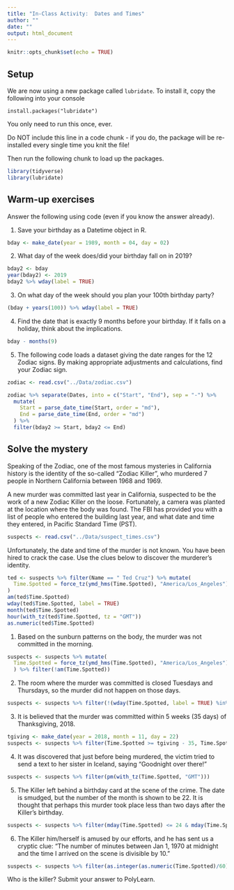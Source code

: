 ```yaml
---
title: "In-Class Activity:  Dates and Times"
author: ""
date: ""
output: html_document
---
```


```r
knitr::opts_chunk$set(echo = TRUE)
```
## Setup

We are now using a new package called `lubridate`.  To install it, copy the following into your console

```
install.packages("lubridate")
```

You only need to run this once, ever.

Do NOT include this line in a code chunk - if you do, the package will be re-installed every single time you knit the file!

Then run the following chunk to load up the packages.

```r

library(tidyverse)
library(lubridate)
```


## Warm-up exercises

Answer the following using code (even if you know the answer already).

1. Save your birthday as a Datetime object in R.  

```r
bday <- make_date(year = 1989, month = 04, day = 02)
```


2. What day of the week does/did your birthday fall on in 2019?

```r
bday2 <- bday
year(bday2) <- 2019
bday2 %>% wday(label = TRUE)
```

3. On what day of the week should you plan your 100th birthday party?

```r
(bday + years(100)) %>% wday(label = TRUE)
```

4. Find the date that is exactly 9 months before your birthday.  If it falls on a holiday, think about the implications.

```r
bday - months(9)
```

5. The following code loads a dataset giving the date ranges for the 12 Zodiac signs.  By making appropriate adjustments and calculations, find your Zodiac sign.

```r
zodiac <- read.csv("../Data/zodiac.csv")

zodiac %>% separate(Dates, into = c("Start", "End"), sep = "-") %>%
  mutate(
    Start = parse_date_time(Start, order = "md"),
    End = parse_date_time(End, order = "md")
  ) %>%
  filter(bday2 >= Start, bday2 <= End)

```


## Solve the mystery

Speaking of the Zodiac, one of the most famous mysteries in California history is the identity of the so-called "Zodiac Killer", who murdered 7 people in Northern California between 1968 and 1969.

A new murder was committed last year in California, suspected to be the work of a new Zodiac Killer on the loose.  Fortunately, a camera was planted at the location where the body was found.  The FBI has provided you with a list of people who entered the building last year, and what date and time they entered, in Pacific Standard Time (PST).


```r
suspects <- read.csv("../Data/suspect_times.csv")
```

Unfortunately, the date and time of the murder is not known.  You have been hired to crack the case.  Use the clues below to discover the murderer's identity.

```r
ted <- suspects %>% filter(Name == " Ted Cruz") %>% mutate(
  Time.Spotted = force_tz(ymd_hms(Time.Spotted), "America/Los_Angeles")
)
am(ted$Time.Spotted)
wday(ted$Time.Spotted, label = TRUE)
month(ted$Time.Spotted)
hour(with_tz(ted$Time.Spotted, tz = "GMT"))
as.numeric(ted$Time.Spotted)
```


1. Based on the sunburn patterns on the body, the murder was not committed in the morning.

```r
suspects <- suspects %>% mutate(
  Time.Spotted = force_tz(ymd_hms(Time.Spotted), "America/Los_Angeles")
  ) %>% filter(!am(Time.Spotted)) 

```


2. The room where the murder was committed is closed Tuesdays and Thursdays, so the murder did not happen on those days.

```r
suspects <- suspects %>% filter(!(wday(Time.Spotted, label = TRUE) %in% c("Tue", "Thu")))
```


3. It is believed that the murder was committed within 5 weeks (35 days) of Thanksgiving, 2018. 

```r
tgiving <- make_date(year = 2018, month = 11, day = 22)
suspects <- suspects %>% filter(Time.Spotted >= tgiving - 35, Time.Spotted <= tgiving + 35) 
```


4. It was discovered that just before being murdered, the victim tried to send a text to her sister in Iceland, saying "Goodnight over there!"

```r
suspects <- suspects %>% filter(pm(with_tz(Time.Spotted, "GMT"))) 
```


5. The Killer left behind a birthday card at the scene of the crime.  The date is smudged, but the number of the month is shown to be 22.  It is thought that perhaps this murder took place less than two days after the Killer's birthday.

```r
suspects <- suspects %>% filter(mday(Time.Spotted) <= 24 & mday(Time.Spotted) >= 22) 
```


6. The Killer him/herself is amused by our efforts, and he has sent us a cryptic clue:  "The number of minutes between Jan 1, 1970 at midnight and the time I arrived on the scene is divisible by 10."


```r
suspects <- suspects %>% filter(as.integer(as.numeric(Time.Spotted)/60) %% 10 == 0) 
```


Who is the killer?  Submit your answer to PolyLearn.




